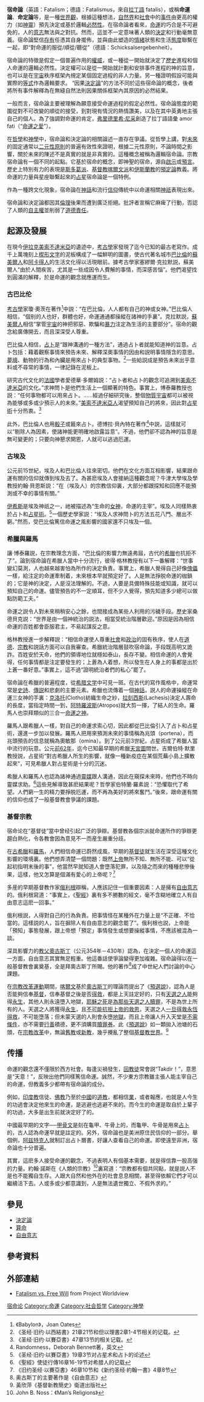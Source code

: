 {{redirect|宿命}}
{{not|决定论|阴谋论}}
{{Globalize|area=西方文化}}

'''宿命論'''（英語：Fatalism；德語：Fatalismus，來自[[拉丁語|拉丁語]] fatalis），或稱'''命運論'''、'''命定論'''等，是一種[[世界觀|世界觀]]，根據這種想法，[[自然界|自然界]]和[[社會|社會]]中的[[事件|事件]]由更高的權力（如[[神靈|神靈]]）預先決定或基於邏輯[[必然性|必然性]]。在宿命論者看來，[[命運|命運]]的巧合是不可避免的，人的[[意志|意志]]無法與之對抗。然而，這並不一定意味著人類的[[決定|決定]]和行動毫無意義。宿命論堅信[[存有|存有]]任憑其自身擺佈，並與由此塑造的[[情緒|情緒]]狀態和生活[[態度_(心理學)|態度]]聯繫在一起，即“對命運的服從/順從/聽從”（德語：Schicksalsergebenheit）。

宿命論的特徵是假定一個普遍作用的[[權威|權威]]，或一種從一開始就決定了[[歷史|歷史]]進程和個人命運的邏輯必然性。決定權可以是從一開始就計劃和安排事件進程的神的旨意，也可以是在[[宇宙|宇宙]]秩序框架內規定某個固定過程的非人力量。另一種證明假設可能與實際的[[等式|等式]]作為邏輯要求。 “因果[[決定論|決定論]]”的方法不同於這些宿命論的概念，後者將所有事件解釋為在無縫自然法則因果關係框架內其原因的必然結果。

一般而言，宿命論主要被理解為願意接受命運過程的假定必然性。宿命論態度的範圍從對不可改變的順從的接受，到對現有情況的熱情讚美，以及在其中英勇地主張自己的個人。為了強調對命運的肯定，[[弗里德里希·尼采|弗里德里希·尼采]]創造了拉丁語語彙 amor fati（“[[命運之愛|命運之愛]]”）。

在[[哲學|哲學]]和[[神學|神學]]中，宿命論和決定論的相關論述一直存在爭議。從哲學上講，對[[未來|未來]]的固定通常以[[二元論|二元性原則]]的普遍有效性來證明，根據二元性原則，不論時間之影響，關於未來的陳述不是真實的就是非真實的。這種概念被稱為邏輯宿命論。宗教宿命論有一個不同的起點。它基於宿命的概念，即神聖的宿命，源自[[啟示|啟示]]或[[預言|預言]]。歷史上特別有力的表現是[[斯多葛派|斯多葛派]]、[[基督教|基督教]][[喀爾文主義預定論|喀爾文派]]和[[伊斯蘭教|伊斯蘭教]]的[[預定論|預定論]]教義。將命運的力量與星座聯繫起來的[[占星術|占星]]宿命論是一個特例。

作為一種跨文化現象，宿命論在[[神話|神話]]和流行[[信仰|信仰]]傳統中以命運相關[[神祇|神祇]]表現出來。

宿命論和決定論都因其[[倫理|倫理]]後果而遭到廣泛拒絕。批評者宣稱它麻痺了行動，否認了人類的[[自主權|自主權]]並削弱了[[道德|道德]][[責任|責任]]。

== 起源及發展 ==
在現今[[伊拉克|伊拉克]][[美索不達米亞|美索不達米亞]]的遺迹中，[[考古學|考古學]]家發現了迄今已知的最古老寫作。成千上萬塊刻上[[楔形文字|楔形文字]]的泥板構成了一幅鮮明的圖畫，使古代著名城市[[巴比倫|巴比倫]]的[[蘇美爾人|蘇美爾人]]和[[阿卡得人|阿卡得人]]的生活文化得以活現眼前。據考古學家塞繆爾·克拉默説，蘇美爾人“由於人間疾苦，尤其是一些成因令人費解的事情，而深感苦惱”。他們渴望找到圓滿的解釋，於是命運的觀念就應運而生。

=== 古巴比伦 ===
[[考古學|考古學]]家瓊·奧茨在著作<ref>《Babylon》，Joan Oates</ref>中説：“在巴比倫，人人都有自己的神或女神。”巴比倫人相信，“個别的人也好，群體也好，命運通通都操縱在諸神的手裏”。克拉默説，[[蘇美爾人|蘇美爾人]]相信“掌管[[宇宙|宇宙]]的神把邪惡、欺騙和[[暴力|暴力]]注定為生活的主要部分”。宿命的觀念給廣傳開去，而且深深受人尊重。

巴比倫人相信，[[占卜|占卜]]是“跟神溝通的一種方法”，通過占卜者就能知道神的旨意。占卜包括：藉着觀察事情來預告未來、解釋深奧事情的因由和説明事情隱含的意思。[[夢|夢境]]、動物的行為和內臟是用來占卜的典型事物。<ref>《圣经‧旧约‧以西結書》21章21节和但以理書2章1-4节相关的记载。</ref>一些給説成是預告未來出乎意料或不尋常的事情，一律記錄在泥板上。

研究古代文化的[[法國|法國]]學者愛德華·多爾姆説：“占卜者和占卜的觀念可追溯到[[美索不達米亞|美索不達米亞]]的文化。”求神問卜是他們生活上一個顯著的特色。事實上，博泰羅教授也説：“任何事物都可以用來占卜。……經過仔細研究後，整個[[物質|物質]][[宇宙|宇宙]]都可以被視為能够或多或少預示人的未來。”[[美索不達米亞人|美索不達米亞人]]渴望預知自己的將來，因此對[[占星術|占星術]]十分热衷。<ref>《圣经‧旧约‧以賽亞書》47章13节的相关记载。</ref>

此外，巴比倫人也用[[骰子|骰子]]或籤來占卜。德博拉·貝內特在著作<ref>Randomness，Deborah Bennett著，英文</ref>中説，這樣就可以“剔除人為因素，使諸神能更明確地啟露旨意”。不過，他們卻不認為神的旨意是無可變更的；只要向神懇求開恩，人就可以逃過厄運。

=== 古埃及 ===
公元前15世紀，埃及人和巴比倫人往來密切。他們在文化方面互相影響，結果跟命運有關的信仰就傳到埃及去了。為甚麽埃及人會接納這種觀念呢？牛津大學埃及學教授約翰·貝恩斯説：“在（埃及人）的宗教信仰裏，大部分都跟探知和回應不能預測或不幸的事情有關。”

[[伊希斯|伊希斯]]是埃及神祇之一，祂被描述為“生命的[[女神|女神]]，命運的主宰”。埃及人同樣熱衷於占卜和[[占星術|占星術]]。<ref>《圣经‧旧约‧以賽亞書》19章3节对占星术和占卜的论述</ref>一個歷史學家説：“埃及人求神問卜的方法五花八門、層出不窮。”然而，受巴比倫篤信命運之風影響的國家還不只埃及一個。

=== 希臘與羅馬 ===
讓·博泰羅説，在宗教理念方面，“巴比倫的影響力無遠弗屆，古代的[[希臘|希臘]]也抗拒不了”。論到宿命論在希臘人當中十分流行，彼得·格林教授有以下一番解釋：“世事變幻莫測，人也越來越害怕為所作的決定負責。事實上，希臘人覺得自己好像[[傀儡|傀儡]]一樣，給注定的命運牽制着，未來根本早就預定好了。人是無法掙脱命運的枷鎖的；它是神的決定，人是沒法理解的。不過，人要是具備特殊技能或知識，就可以預知自己的命運。儘管預告的不一定順耳，但不少人覺得，預先知道多少總可以做點防範工夫。”

命運之説令人對未來稍稍安心之餘，也間接成為某些人利用的污穢手段。歷史家桑德貝克説：“世界是由一個神統治的説法，相當受統治階層歡迎。”原因是因為相信命運的百姓都會臣服君主，不易起謀反之意。

格林教授進一步解釋説：“相信命運使人尊重[[社會|社會]]和[[政治|政治]]的固有秩序，使人在[[道德|道德]]、[[宗教|宗教]]和説話方面可以自我審查。希臘統治階層鼓吹宿命論，手段既高明又詭詐。百姓安於天命，他們的領導地位就穩如泰山，長存不變。相信命運的人會覺得，任何事情都是注定要發生的；上蒼為人着想，所以發生在人身上的事都是出於上蒼一番好意。”事實上，這不過“證明統治者們的私心”罷了。

宿命論在希臘的普遍程度，從[[希腊文学|希腊文学]]中可見一斑。在古代的寫作風格中，命運常常是[[史詩|史詩]]、[[傳説|傳説]]和悲劇的主要元素。希臘也流傳着一個[[神話|神話]]，説人的命運操縱在命運三女神的手裏：[[克洛托|克洛托]](Clotho)紡織生命之紗，[[拉刻西斯|拉刻西斯]](Lachesis)決定人壽命的長度，當指定時間一到，[[阿特羅波斯|阿特羅波斯]](Atropos)就大剪一揮，了結人的生命。羅馬人也崇拜類似的三合一[[命運之神|命運之神]]。

羅馬人跟希臘人一樣，對自己的命運求索心切，因此都從巴比倫引入了占卜和占星術，還進一步加以發展。羅馬人把用來預測未來的事情稱為兆頭（portena），而兆頭預告的信息就稱為奧敏那（omina）。到了公元前3世紀，占星術成了希臘人當中流行的玩意。公元[[前62年|前62年]]，迄今已知最早期的希臘[[天宮圖|天宮圖]]問世。吉爾伯特·默里教授説，占星術“對古希臘人所生的影響，就像一種新疫症在某個荒蕪小島上擴散起來”，可見希臘人對占星術是十分的沉迷。

希臘人和羅馬人也認為諸神通過[[靈媒|靈媒]]跟人溝通，因此在窺探未來時，他們也不時向靈媒求助。<ref>《聖經》使徒行傳16章16-19节对希腊人的记载</ref>這些見解導致甚麽結果呢？哲學家伯特蘭·羅素説：“恐懼取代了希望。人們窮一生的精力要掙脱厄運，而不再為美好的將來奮鬥。”後來，跟命運有關的信仰也成了一般基督教會爭議的課題。

=== 基督宗教 ===
宿命论在“基督徒”當中曾经引起广泛的爭辯。基督教各個宗派就命運所作的爭辯更趨白熱化，令各教會因為意見不一而産生嚴重分歧。

在[[古希臘|古希臘]]和[[羅馬|羅馬]]，人們相信命運已蔚然成風，早期的[[基督徒|基督徒]]就生活在深受這種文化影響的環境裏。他們想弄清楚一個問題：既然[[上帝|上帝]]無所不知、無所不能、可以“從起初指明末後的事”，他當然早就知道人會墮落犯罪，以及隨之而來的種種悲慘後果，這樣，他又怎算是個滿有愛心的上帝呢？<ref>《旧约圣经‧以賽亞書》46章10节和《新约圣经‧約翰一書》4章8节</ref>

多産的早期基督教作家[[俄利根|俄利根]]辯稱，人應該記住一個重要因素：人是擁有[[自由意志|自由意志]]的。俄利根寫道：“事實上，《[[聖經|聖經]]》裏有多不勝數的經文，毫不含糊地確立人有自由意志這麽一回事。”

俄利根説，人得對自己的行為負責。把事情怪在某種外在力量上是“不正確、不恰當的。這樣説的人，旨在摒除人有自由意志的觀念罷了”。俄利根也説，上帝能「預知」事態發展，跟上帝想「預定」事情發生或想要操縱事情，不應該被混為一談。

深具影響力的[[教父|教父]][[奧古斯丁|奧古斯丁]]（公元354年－430年）認為，在決定一個人的命運這一方面，自由意志其實無足輕重。他這番話使爭論變得更加複雜。宿命論得以在一般基督教會裏奠基，全是拜奧古斯丁所賜。他的著作<ref>奥古斯丁的主要著作是《自由意志》</ref>成了中世紀人們討論的中心課題。

在[[宗教改革運動|宗教改革運動]]期間，[[喀爾文|喀爾文]]基於[[奧古斯丁|奧古斯丁]]的理論而提出了《[[預選說|預選說]]》，認為人是否能夠信奉[[基督|基督]]，信奉基督之後是否[[得救|得救]]，都是上天註定好的，只有[[天選之人|天選之人]]能夠得[[永生|永生]]，其他人則永遠墮入地獄，[[耶穌之死|耶穌之死]]是[[限定的代贖|為那些天選之人贖罪]]，不是為世上所有的人。天選之人將獲得[[永生|永生]]，且[[不可抗拒的恩典|不可能抗拒上帝的救恩]]，天選之人[[一旦得救永恆得救|一旦得救永恆得救]]，不可能墮落；但未蒙天選的人則會永墮[[地獄|地獄]]，而且上帝讓人升入天堂是[[無條件的揀選|不需條件]]，亦不需要[[行善|行善]]積德，更不須購買[[贖罪券|贖罪券]]。此《[[預選說|預選說]]》如一顆拋入池塘的石頭，在[[宗教改革|宗教改革]]中，無論[[舊教|舊教]]或[[新教|新教]]，幾乎攪亂了整個[[基督教世界|基督教世界]]。<ref>黃欣萍《基督新教簡史》衛道出版社</ref>

== 传播 ==
命運的觀念還不僅限於西方社會。每逢災禍發生，[[回教徒|回教徒]]常會説“Takdir！”，意思是“天意！”，反映出他們同樣篤信命運。誠然，不少東方宗教雖主張人能主宰自己的命運，但教義多少都帶有宿命論的成分。

例如，[[印度教|印度教]]信徒、[[佛教|佛教]]乃至於[[中國|中國]]的[[道教|道教]]，都相信[[業|業]]，或者報應，也就是人今生的功過會決定他來生的命運，是逃避也逃避不來的。而今生的命運是取自於上輩子的功過，大多是出生前就決定好了的。

中國最早期的文字──[[甲骨文|甲骨文]]是刻在龜甲、牛骨上的，而龜甲、牛骨是用來[[占卜|占卜]]的，古人認為命運早就是註定的。另外，宿命論也是美洲原住民信仰的一部分。舉個例，[[阿兹特克人|阿兹特克人]]就制訂出占卜曆書，好讓人查看自己的命運。即使遠至非洲，宿命論也十分普遍。

其實，這麽多人接受命運的觀念，不過表明人有個基本需要，就是得信靠一股高强的力量。約翰·諾斯在《人類的宗教》<ref>John B. Noss：《Man’s Religions》</ref>裏寫道：“宗教都有個共同點，就是説人不是也不能獨自生存。人跟大自然和他外在的社會息息相關，甚至得依賴它們才可以繼續活下去。人或多或少都意識到，人是無法遺世獨立、不假外求的。”

== 參見 ==
*[[決定論|決定論]]
*[[算命|算命]]
*[[自由意志|自由意志]]

== 參考資料 ==
{{reflist|25em}}

==外部連結==
{{Wikiquote|Fate}}
{{Wiktionary|fatalism}}
*[http://www.projectworldview.org/wvtheme11.htm Fatalism vs. Free Will]{{Wayback|url=http://www.projectworldview.org/wvtheme11.htm |date=20120218191823 }} from Project Worldview

{{Time travel}}

{{Authority control}}
[[Category:宿命论|]]
[[Category:命運|Category:命運]]
[[Category:社会哲学|Category:社会哲学]]
[[Category:神學|Category:神學]]